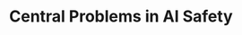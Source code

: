 ---
title: Central Problems in AI Safety
description: >
   What happens when machines exceed humans in general intelligence?
layout: ../../components/layouts/PartLayout.astro
---